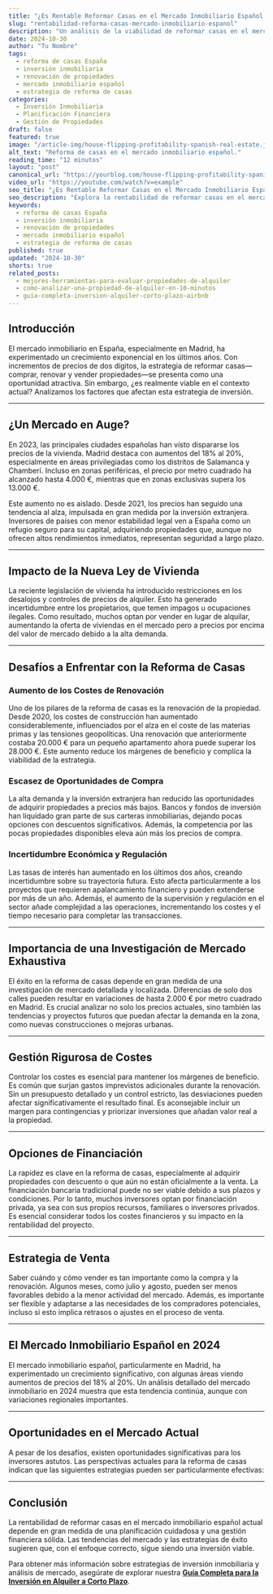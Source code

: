 ```yaml
---
title: "¿Es Rentable Reformar Casas en el Mercado Inmobiliario Español Actual?"
slug: "rentabilidad-reforma-casas-mercado-inmobiliario-espanol"
description: "Un análisis de la viabilidad de reformar casas en el mercado inmobiliario actual de España, considerando factores como el crecimiento del mercado, los costes de renovación y la incertidumbre económica."
date: 2024-10-30
author: "Tu Nombre"
tags:
  - reforma de casas España
  - inversión inmobiliaria
  - renovación de propiedades
  - mercado inmobiliario español
  - estrategia de reforma de casas
categories:
  - Inversión Inmobiliaria
  - Planificación Financiera
  - Gestión de Propiedades
draft: false
featured: true
image: "/article-img/house-flipping-profitability-spanish-real-estate.jpg"
alt_text: "Reforma de casas en el mercado inmobiliario español."
reading_time: "12 minutos"
layout: "post"
canonical_url: "https://yourblog.com/house-flipping-profitability-spanish-real-estate"
video_url: "https://youtube.com/watch?v=example"
seo_title: "¿Es Rentable Reformar Casas en el Mercado Inmobiliario Español Actual?"
seo_description: "Explora la rentabilidad de reformar casas en el mercado inmobiliario de España, analizando el crecimiento del mercado, los costes de renovación y los desafíos económicos."
keywords:
  - reforma de casas España
  - inversión inmobiliaria
  - renovación de propiedades
  - mercado inmobiliario español
  - estrategia de reforma de casas
published: true
updated: "2024-10-30"
shorts: true
related_posts:
  - mejores-herramientas-para-evaluar-propiedades-de-alquiler
  - como-analizar-una-propiedad-de-alquiler-en-10-minutos
  - guia-completa-inversion-alquiler-corto-plazo-airbnb
---
```


## Introducción

El mercado inmobiliario en España, especialmente en Madrid, ha experimentado un crecimiento exponencial en los últimos años. Con incrementos de precios de dos dígitos, la estrategia de reformar casas—comprar, renovar y vender propiedades—se presenta como una oportunidad atractiva. Sin embargo, ¿es realmente viable en el contexto actual? Analizamos los factores que afectan esta estrategia de inversión.

---

## ¿Un Mercado en Auge?

En 2023, las principales ciudades españolas han visto dispararse los precios de la vivienda. Madrid destaca con aumentos del 18% al 20%, especialmente en áreas privilegiadas como los distritos de Salamanca y Chamberí. Incluso en zonas periféricas, el precio por metro cuadrado ha alcanzado hasta 4.000 €, mientras que en zonas exclusivas supera los 13.000 €.

Este aumento no es aislado. Desde 2021, los precios han seguido una tendencia al alza, impulsada en gran medida por la inversión extranjera. Inversores de países con menor estabilidad legal ven a España como un refugio seguro para su capital, adquiriendo propiedades que, aunque no ofrecen altos rendimientos inmediatos, representan seguridad a largo plazo.

---

## Impacto de la Nueva Ley de Vivienda

La reciente legislación de vivienda ha introducido restricciones en los desalojos y controles de precios de alquiler. Esto ha generado incertidumbre entre los propietarios, que temen impagos u ocupaciones ilegales. Como resultado, muchos optan por vender en lugar de alquilar, aumentando la oferta de viviendas en el mercado pero a precios por encima del valor de mercado debido a la alta demanda.

---

## Desafíos a Enfrentar con la Reforma de Casas

### Aumento de los Costes de Renovación

Uno de los pilares de la reforma de casas es la renovación de la propiedad. Desde 2020, los costes de construcción han aumentado considerablemente, influenciados por el alza en el coste de las materias primas y las tensiones geopolíticas. Una renovación que anteriormente costaba 20.000 € para un pequeño apartamento ahora puede superar los 28.000 €. Este aumento reduce los márgenes de beneficio y complica la viabilidad de la estrategia.

### Escasez de Oportunidades de Compra

La alta demanda y la inversión extranjera han reducido las oportunidades de adquirir propiedades a precios más bajos. Bancos y fondos de inversión han liquidado gran parte de sus carteras inmobiliarias, dejando pocas opciones con descuentos significativos. Además, la competencia por las pocas propiedades disponibles eleva aún más los precios de compra.

### Incertidumbre Económica y Regulación

Las tasas de interés han aumentado en los últimos dos años, creando incertidumbre sobre su trayectoria futura. Esto afecta particularmente a los proyectos que requieren apalancamiento financiero y pueden extenderse por más de un año. Además, el aumento de la supervisión y regulación en el sector añade complejidad a las operaciones, incrementando los costes y el tiempo necesario para completar las transacciones.

---

## Importancia de una Investigación de Mercado Exhaustiva

El éxito en la reforma de casas depende en gran medida de una investigación de mercado detallada y localizada. Diferencias de solo dos calles pueden resultar en variaciones de hasta 2.000 € por metro cuadrado en Madrid. Es crucial analizar no solo los precios actuales, sino también las tendencias y proyectos futuros que puedan afectar la demanda en la zona, como nuevas construcciones o mejoras urbanas.

---

## Gestión Rigurosa de Costes

Controlar los costes es esencial para mantener los márgenes de beneficio. Es común que surjan gastos imprevistos adicionales durante la renovación. Sin un presupuesto detallado y un control estricto, las desviaciones pueden afectar significativamente el resultado final. Es aconsejable incluir un margen para contingencias y priorizar inversiones que añadan valor real a la propiedad.

---

## Opciones de Financiación

La rapidez es clave en la reforma de casas, especialmente al adquirir propiedades con descuento o que aún no están oficialmente a la venta. La financiación bancaria tradicional puede no ser viable debido a sus plazos y condiciones. Por lo tanto, muchos inversores optan por financiación privada, ya sea con sus propios recursos, familiares o inversores privados. Es esencial considerar todos los costes financieros y su impacto en la rentabilidad del proyecto.

---

## Estrategia de Venta

Saber cuándo y cómo vender es tan importante como la compra y la renovación. Algunos meses, como julio y agosto, pueden ser menos favorables debido a la menor actividad del mercado. Además, es importante ser flexible y adaptarse a las necesidades de los compradores potenciales, incluso si esto implica retrasos o ajustes en el proceso de venta.

---

## El Mercado Inmobiliario Español en 2024

El mercado inmobiliario español, particularmente en Madrid, ha experimentado un crecimiento significativo, con algunas áreas viendo aumentos de precios del 18% al 20%. <Link href="/blog/mercado-inmobiliario-espanol-2024-reformadores-viviendas">Un análisis detallado del mercado inmobiliario en 2024</Link> muestra que esta tendencia continúa, aunque con variaciones regionales importantes.

---

## Oportunidades en el Mercado Actual

A pesar de los desafíos, existen oportunidades significativas para los inversores astutos. <Link href="/blog/deberias-reformar-casas-2024-perspectiva-espanola">Las perspectivas actuales para la reforma de casas</Link> indican que las siguientes estrategias pueden ser particularmente efectivas:

---

## Conclusión

La rentabilidad de reformar casas en el mercado inmobiliario español actual depende en gran medida de una planificación cuidadosa y una gestión financiera sólida. <Link href="/blog/mercado-inmobiliario-espanol-2024-reformadores-viviendas">Las tendencias del mercado y las estrategias de éxito</Link> sugieren que, con el enfoque correcto, sigue siendo una inversión viable.

Para obtener más información sobre estrategias de inversión inmobiliaria y análisis de mercado, asegúrate de explorar nuestra **[Guía Completa para la Inversión en Alquiler a Corto Plazo](https://yourblog.com/comprehensive-guide-short-term-rental-investment-airbnb)**.
